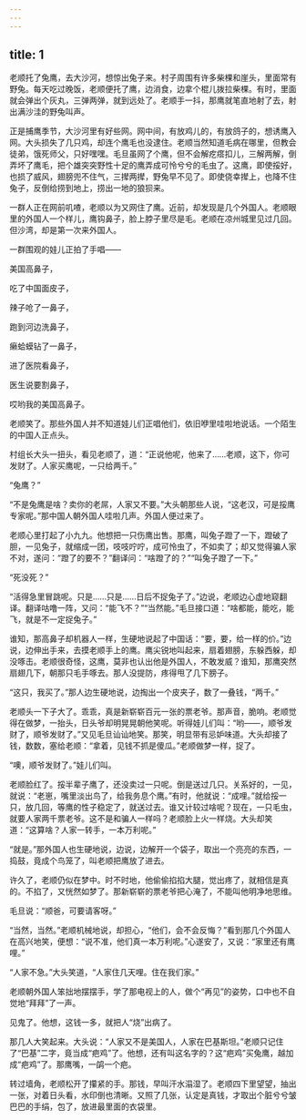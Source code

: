 ```yaml
---
---
---
```

title: 1
---



老顺托了兔鹰，去大沙河，想惊出兔子来。村子周围有许多柴棵和崖头，里面常有野兔。每天吃过晚饭，老顺便托了鹰，边消食，边拿个棍儿拨拉柴棵。有时，里面就会弹出个灰丸，三弹两弹，就到远处了。老顺手一抖，那鹰就笔直地射了去，射出满沙洼的野兔叫声。

正是捕鹰季节，大沙河里有好些网。网中间，有放鸡儿的，有放鸽子的，想诱鹰入网。大头损失了几只鸡，却连个鹰毛也没逮住。老顺当然知道毛病在哪里，但教会徒弟，饿死师父，只好嘿嘿。毛旦虽网了个鹰，但不会解疙瘩扣儿，三解两解，倒弄坏了鹰毛，把个雄突突野性十足的鹰弄成可怜兮兮的毛虫了。这鹰，即使挼好，也损了威风，翅膀兜不住气，三撵两撵，野兔早不见了。即使侥幸撵上，也降不住兔子，反倒给捞到地上，捞出一地的狼狈来。

一群人正在网前叽喳，老顺以为又网住了鹰。近前，却发现是几个外国人。老顺眼里的外国人一个样儿，鹰钩鼻子，脸上脖子里尽是毛。老顺在凉州城里见过几回。但沙湾，却是第一次来外国人。

一群围观的娃儿正拍了手唱——

美国高鼻子，

吃了中国面皮子，

辣子呛了一鼻子，

跑到河边洗鼻子，

癞蛤蟆钻了一鼻子，

进了医院看鼻子，

医生说要割鼻子，

哎哟我的美国高鼻子。

老顺笑了。那些外国人并不知道娃儿们正唱他们，依旧咿里哇啦地说话。一个陌生的中国人正点头。

村组长大头一扭头，看见老顺了，道：“正说他呢，他来了……老顺，这下，你可发财了。人家买鹰呢，一只给两千。”

“兔鹰？”

“不是兔鹰是啥？卖你的老屌，人家又不要。”大头朝那些人说，“这老汉，可是挼鹰专家呢。”那中国人朝外国人哇啦几声。外国人便过来了。

老顺心里打起了小九九。他想把一只伤鹰出售。那鹰，叫兔子蹬了一下，蹬破了胆，一见兔子，就缩成一团，吱吱咛咛，成可怜虫了，不如卖了；却又觉得骗人家不对，遂问：“蹬了的要不？”翻译问：“啥蹬了的？”“叫兔子蹬了一下。”

“死没死？”

“活得急里冒跳呢。只是……只是……日后不捉兔子了。”边说，老顺边心虚地窥翻译。翻译咕噜一阵，又问：“能飞不？”“当然能。”毛旦接口道：“啥都能，能吃，能飞，就是不一定捉兔子。”

谁知，那高鼻子却机器人一样，生硬地说起了中国话：“要，要，给一样的价。”边说，边伸出手来，去摸老顺手上的鹰。鹰尖锐地叫起来，扇着翅膀，东躲西躲，却没啄击。老顺很奇怪，这鹰，莫非也认出他是外国人，不敢发威？谁知，那鹰突然扇翅几下，朝那只毛手啄去。那人没提防，疼得甩了几下膀子。

“这只，我买了。”那人边生硬地说，边掏出一个皮夹子，数了一叠钱，“两千。”

老顺头一下子大了。乖乖，真是新崭崭百元一张的票老爷。那声音，脆响。老顺觉得在做梦，一抬头，日头爷却明晃晃朝他笑呢。听得娃儿们叫：“哟——，顺爷发财了，顺爷发财了。”又见毛旦讪讪地笑。那笑，明显带有忌妒味道。大头却接了钱，数数，塞给老顺：“拿着，见钱不抓是傻瓜。”老顺做梦一样，捉了。

“噢，顺爷发财了。”娃儿们叫。

老顺脸红了。挼半辈子鹰了，还没卖过一只呢。倒是送过几只。关系好的，一见，就说：“老崽，嘴里淡出鸟了，给我务息个鹰。”有时，他就说：“成哩。”就给挼一只，放几回，等鹰的性子稳定了，就送过去。谁又计较过啥呢？现在，一只毛虫，就要人家两千票老爷。这不是和骗人一样吗？老顺脸上火一样烧。大头却笑道：“这算啥？人家一转手，一本万利呢。”

“就是。”那外国人也生硬地说，边说，边解开一个袋子，取出一个亮亮的东西，一捣鼓，竟成个鸟笼了，叫老顺把鹰放了进去。

许久了，老顺仍似在梦中。时不时地，他偷偷掐掐大腿，觉出疼了，就相信是真的。不掐了，又恍然如梦了。那新崭崭的票老爷把心淹了，不能叫他明净地思维。

毛旦说：“顺爸，可要请客呀。”

“当然，当然。”老顺机械地说，却担心，“他们，会不会反悔？”看到那几个外国人在高兴地笑，便想：“说不准，他们真一本万利呢。”心遂安了，又说：“家里还有鹰哩。”

“人家不急。”大头笑道，“人家住几天哩。住在我们家。”

老顺朝外国人笨拙地摆摆手，学了那电视上的人，做个“再见”的姿势，口中也不自觉地“拜拜”了一声。

见鬼了。他想，这钱一多，就把人“烧”出病了。

那几人大笑起来。大头说：“人家又不是美国人，人家在巴基斯坦。”老顺只记住了“巴基”二字，竟当成“疤鸡”了。他想，还有叫这名字的？这“疤鸡”买兔鹰，越加成“疤鸡”了。那鹰嘴，一鹐一个疤。

转过墙角，老顺松开了攥紧的手。那钱，早叫汗水溻湿了。老顺四下里望望，抽出一张，对着日头看，水印倒也清晰。又照了几张，认定是真钱，才取出个脏兮兮皱巴巴的手绢，包了，放进最里面的衣袋里。